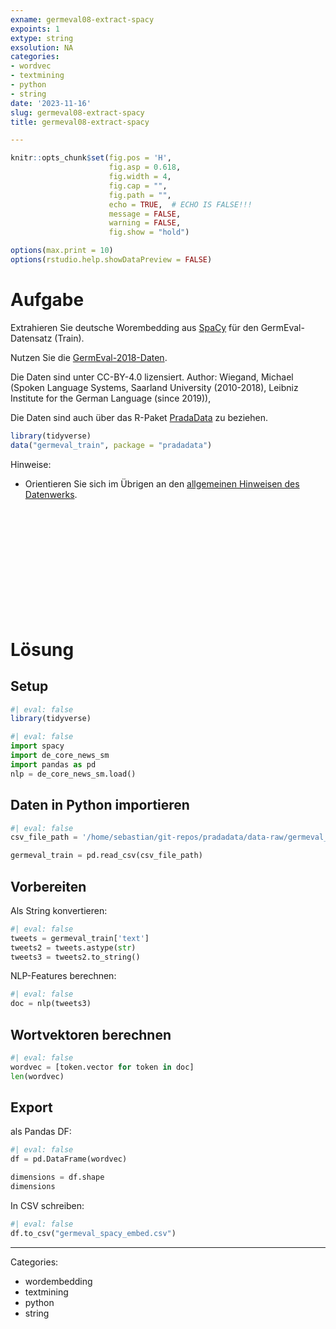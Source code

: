 ```yaml
---
exname: germeval08-extract-spacy
expoints: 1
extype: string
exsolution: NA
categories:
- wordvec
- textmining
- python
- string
date: '2023-11-16'
slug: germeval08-extract-spacy
title: germeval08-extract-spacy

---
```




```r
knitr::opts_chunk$set(fig.pos = 'H',
                      fig.asp = 0.618,
                      fig.width = 4,
                      fig.cap = "", 
                      fig.path = "",
                      echo = TRUE,  # ECHO IS FALSE!!!
                      message = FALSE,
                      warning = FALSE,
                      fig.show = "hold")

options(max.print = 10)
options(rstudio.help.showDataPreview = FALSE)
```



# Aufgabe

Extrahieren Sie deutsche Worembedding aus [SpaCy](https://spacy.io/) für den GermEval-Datensatz (Train).


Nutzen Sie die [GermEval-2018-Daten](https://heidata.uni-heidelberg.de/dataset.xhtml?persistentId=doi:10.11588/data/0B5VML).

Die Daten sind unter CC-BY-4.0 lizensiert. Author: Wiegand, Michael (Spoken Language Systems, Saarland University (2010-2018), Leibniz Institute for the German Language (since 2019)),

Die Daten sind auch über das R-Paket [PradaData](https://github.com/sebastiansauer/pradadata/tree/master/data-raw/GermEval-2018-Data-master) zu beziehen.


```r
library(tidyverse)
data("germeval_train", package = "pradadata")
```



Hinweise:

- Orientieren Sie sich im Übrigen an den [allgemeinen Hinweisen des Datenwerks](https://datenwerk.netlify.app/hinweise).





</br>
</br>
</br>
</br>
</br>
</br>
</br>
</br>
</br>
</br>

# Lösung


## Setup

```r
#| eval: false
library(tidyverse)
```


```python
#| eval: false
import spacy
import de_core_news_sm
import pandas as pd
nlp = de_core_news_sm.load()
```


## Daten in Python importieren

```python
#| eval: false
csv_file_path = '/home/sebastian/git-repos/pradadata/data-raw/germeval_train.csv'

germeval_train = pd.read_csv(csv_file_path)
```

## Vorbereiten

Als String konvertieren:

```python
#| eval: false
tweets = germeval_train['text']
tweets2 = tweets.astype(str)
tweets3 = tweets2.to_string()
```


NLP-Features berechnen:

```python
#| eval: false
doc = nlp(tweets3)
```


## Wortvektoren berechnen

```python
#| eval: false
wordvec = [token.vector for token in doc]
len(wordvec)
```

## Export

als Pandas DF:

```python
#| eval: false
df = pd.DataFrame(wordvec)

dimensions = df.shape
dimensions
```


In CSV schreiben:

```python
#| eval: false
df.to_csv("germeval_spacy_embed.csv")
```




---

Categories: 

- wordembedding
- textmining
- python
- string

